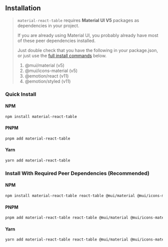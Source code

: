 
<Head>
  <title>Material React Table - Installation</title>
</Head>

## Installation

> `material-react-table` requires **Material UI V5** packages as dependencies in your project.
>
> If you are already using Material UI, you probably already have most of these peer dependencies installed.
>
> Just double check that you have the following in your package.json, or just use the [full install commands](<#install-with-required-peer-dependencies-(recommended)>) below.
>
> 1.  @mui/material (v5)
> 2.  @mui/icons-material (v5)
> 3.  @emotion/react (v11)
> 4.  @emotion/styled (v11)

### Quick Install

#### NPM

```bash
npm install material-react-table
```

#### PNPM

```bash
pnpm add material-react-table
```

#### Yarn

```bash
yarn add material-react-table
```

### Install With Required Peer Dependencies (Recommended)

#### NPM

```bash
npm install material-react-table react-table @mui/material @mui/icons-material @emotion/react @emotion/styled
```

#### PNPM

```bash
pnpm add material-react-table react-table @mui/material @mui/icons-material @emotion/react @emotion/styled
```

#### Yarn

```bash
yarn add material-react-table react-table @mui/material @mui/icons-material @emotion/react @emotion/styled
```
